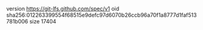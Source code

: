 version https://git-lfs.github.com/spec/v1
oid sha256:012263399554f68515e9defc97d6070b26ccb96a70f1a8777d1faf513781b006
size 17404
